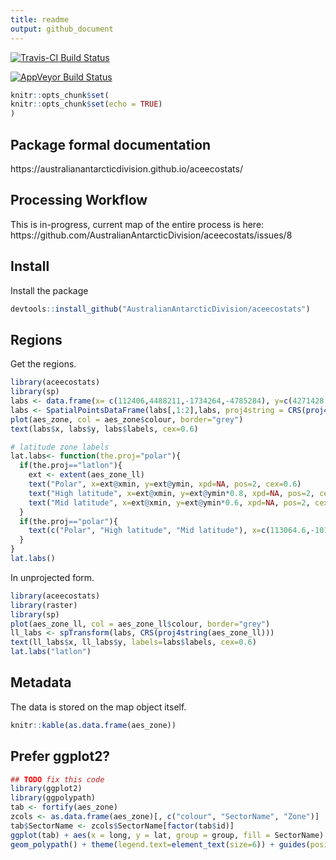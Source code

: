 ```yaml
---
title: readme
output: github_document
---
```


[![Travis-CI Build Status](https://travis-ci.org/AustralianAntarcticDivision/aceecostats.svg?branch=master)](https://travis-ci.org/AustralianAntarcticDivision/aceecostats)

[![AppVeyor Build Status](https://ci.appveyor.com/api/projects/status/github/AustralianAntarcticDivision/aceecostats?branch=master&svg=true)](https://ci.appveyor.com/project/AustralianAntarcticDivision/aceecostats)

<!-- README.md is generated from README.Rmd. Please edit that file -->

```r
knitr::opts_chunk$set(
knitr::opts_chunk$set(echo = TRUE)
)
```

## Package formal documentation

https://australianantarcticdivision.github.io/aceecostats/

## Processing Workflow

This is in-progress, current map of the entire process is here: https://github.com/AustralianAntarcticDivision/aceecostats/issues/8



## Install

Install the package

```r
devtools::install_github("AustralianAntarcticDivision/aceecostats")
```


## Regions

Get the regions. 

```r
library(aceecostats)
library(sp)
labs <- data.frame(x= c(112406,4488211,-1734264,-4785284), y=c(4271428,-224812,-3958297,-104377), labels=c("Atlantic","Indian", "West Pacific", "East Pacific"))
labs <- SpatialPointsDataFrame(labs[,1:2],labs, proj4string = CRS(proj4string(aes_zone)))
plot(aes_zone, col = aes_zone$colour, border="grey")
text(labs$x, labs$y, labs$labels, cex=0.6)

# latitude zone labels
lat.labs<- function(the.proj="polar"){
  if(the.proj=="latlon"){
    ext <- extent(aes_zone_ll)
    text("Polar", x=ext@xmin, y=ext@ymin, xpd=NA, pos=2, cex=0.6)
    text("High latitude", x=ext@xmin, y=ext@ymin*0.8, xpd=NA, pos=2, cex=0.6)
    text("Mid latitude", x=ext@xmin, y=ext@ymin*0.6, xpd=NA, pos=2, cex=0.6)
  }
  if(the.proj=="polar"){
    text(c("Polar", "High latitude", "Mid latitude"), x=c(113064.6,-1017581.1,-3642294), y=c(-1518296,-2285519,-3012363), cex=0.5, col=rgb(0,0,0,0.7))
  }
}
lat.labs()

```

In unprojected form. 

```r
library(aceecostats)
library(raster)
library(sp)
plot(aes_zone_ll, col = aes_zone_ll$colour, border="grey")
ll_labs <- spTransform(labs, CRS(proj4string(aes_zone_ll)))
text(ll_labs$x, ll_labs$y, labels=labs$labels, cex=0.6)
lat.labs("latlon")

```





## Metadata 

The data is stored on the map object itself. 

```r
knitr::kable(as.data.frame(aes_zone))
```


## Prefer ggplot2?


```r

## TODO fix this code
library(ggplot2)
library(ggpolypath)
tab <- fortify(aes_zone)
zcols <- as.data.frame(aes_zone)[, c("colour", "SectorName", "Zone")]
tab$SectorName <- zcols$SectorName[factor(tab$id)]
ggplot(tab) + aes(x = long, y = lat, group = group, fill = SectorName) + scale_fill_manual(values = setNames(zcols$colour, zcols$SectorName)) + geom_path() + 
geom_polypath() + theme(legend.text=element_text(size=6)) + guides(position = "bottom") + coord_equal()

```


